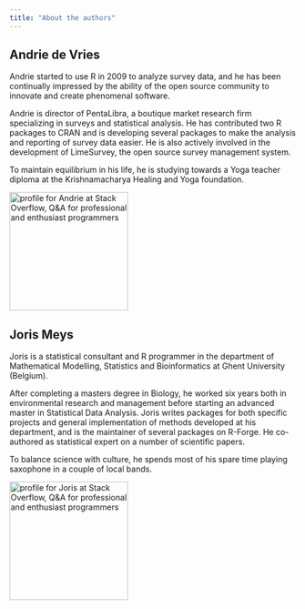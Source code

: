 ```yaml
---
title: "About the authors"
---
```


::: r-col-2
::: r-col-card
## Andrie de Vries

Andrie started to use R in 2009 to analyze survey data, and he has been continually impressed by the ability of the open source community to innovate and create phenomenal software.

Andrie is director of PentaLibra, a boutique market research firm specializing in surveys and statistical analysis. He has contributed two R packages to CRAN and is developing several packages to make the analysis and reporting of survey data easier. He is also actively involved in the development of LimeSurvey, the open source survey management system.

To maintain equilibrium in his life, he is studying towards a Yoga teacher diploma at the Krishnamacharya Healing and Yoga foundation.

[![](https://stackoverflow.com/users/flair/602276.png "profile for Andrie at Stack Overflow, Q&A for professional and enthusiast programmers"){alt="profile for Andrie at Stack Overflow, Q&A for professional and enthusiast programmers" fig-align="center" width="208"}](https://stackoverflow.com/users/602276/andrie)
:::

::: r-col-card
## Joris Meys

Joris is a statistical consultant and R programmer in the department of Mathematical Modelling, Statistics and Bioinformatics at Ghent University (Belgium).

After completing a masters degree in Biology, he worked six years both in environmental research and management before starting an advanced master in Statistical Data Analysis. Joris writes packages for both specific projects and general implementation of methods developed at his department, and is the maintainer of several packages on R-Forge. He co-authored as statistical expert on a number of scientific papers.

To balance science with culture, he spends most of his spare time playing saxophone in a couple of local bands.

[![](https://stackoverflow.com/users/flair/428790.png "profile for Joris at Stack Overflow, Q&A for professional and enthusiast programmers"){alt="profile for Joris at Stack Overflow, Q&A for professional and enthusiast programmers" fig-align="center" width="208"}](https://stackoverflow.com/users/428790/joris-meys)

:::
:::
